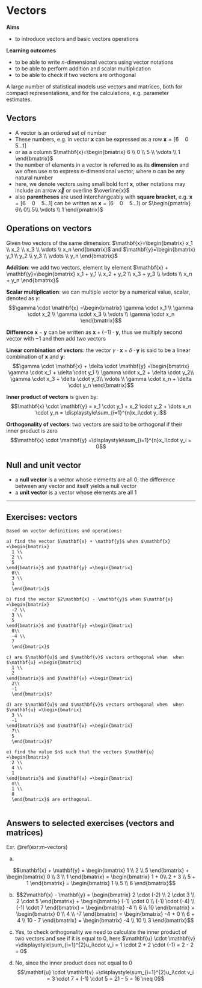 # Vectors

**Aims**

- to introduce vectors and basic vectors operations

**Learning outcomes**

- to be able to write $n$-dimensional vectors using vector notations
- to be able to perform addition and scalar multiplication
- to be able to check if two vectors are orthogonal


A large number of statistical models use vectors and matrices, both for compact representations, and for the calculations, e.g. parameter estimates. 

## Vectors 

- A vector is an ordered set of number
- These numbers, e.g. in vector $\mathbf{x}$ can be expressed as a row $\mathbf{x}=[6\quad 0\quad 5 \dots1]$
- or as a column $\mathbf{x}=\begin{bmatrix}
  6 \\ 
  0 \\
  5 \\
  \vdots \\
  1
\end{bmatrix}$ 
- the number of elements in a vector is referred to as its **dimension** and we often use $n$ to express $n$-dimensional vector, where $n$ can be any natural number 
- here, we denote vectors using small bold font $\mathbf{x}$, other notations may include an arrow $\vec x$ or overline $\overline{x}$
- also **parentheses** are used interchangeably with **square bracket**, e.g. $\mathbf{x}=[6\quad 0\quad 5 \dots1]$ can be written as $\mathbf{x}=(6\quad 0\quad 5 \dots1)$ or $\begin{pmatrix}
  6\\
  0\\
  5\\
  \vdots \\
  1
\end{pmatrix}$ 

## Operations on vectors
Given two vectors of the same dimension: 
$\mathbf{x}=\begin{bmatrix}
  x_1 \\ 
  x_2 \\
  x_3 \\
  \vdots \\
  x_n
\end{bmatrix}$ 
and 
$\mathbf{y}=\begin{bmatrix}
  y_1 \\ 
  y_2 \\
  y_3 \\
  \vdots \\
  y_n
\end{bmatrix}$ 

**Addition**: we add two vectors, element by element $\mathbf{x} + \mathbf{y}=\begin{bmatrix}
  x_1 + y_1 \\ 
  x_2 + y_2 \\
  x_3 + y_3 \\
  \vdots \\
  x_n + y_n
\end{bmatrix}$ 

**Scalar multiplication**: we can multiple vector by a numerical value, scalar, denoted as $\gamma$: 
$$\gamma \cdot \mathbf{x} =\begin{bmatrix}
  \gamma \cdot x_1 \\ 
  \gamma \cdot x_2 \\
  \gamma \cdot x_3 \\
  \vdots \\
  \gamma \cdot x_n 
\end{bmatrix}$$

**Difference** $\mathbf{x} - \mathbf{y}$ can be written as $\mathbf{x} + (-1) \cdot \mathbf{y}$, thus we multiply second vector with $-1$ and then add two vectors

**Linear combination of vectors**: the vector $\gamma \cdot \mathbf{x} + \delta \cdot \mathbf{y}$ is said to be a linear combination of $\mathbf{x}$ and $\mathbf{y}$: 
$$\gamma \cdot \mathbf{x} + \delta \cdot \mathbf{y} =\begin{bmatrix}
  \gamma \cdot x_1 + \delta \cdot y_1 \\ 
  \gamma \cdot x_2 + \delta \cdot y_2\\
  \gamma \cdot x_3 + \delta \cdot y_3\\
  \vdots \\
  \gamma \cdot x_n + \delta \cdot y_n
\end{bmatrix}$$

**Inner product of vectors** is given by: $$\mathbf{x} \cdot \mathbf{y} = x_1 \cdot y_1 + x_2 \cdot y_2 + \dots x_n \cdot y_n = \displaystyle\sum_{i=1}^{n}x_i\cdot y_i$$

**Orthogonality of vectors**: two vectors are said to be orthogonal if their inner product is zero $$\mathbf{x} \cdot \mathbf{y} =\displaystyle\sum_{i=1}^{n}x_i\cdot y_i = 0$$

## Null and unit vector
- a **null vector**  is a vector whose elements are all $0$; the difference between any vector and itself yields a null vector
- a **unit vector** is a vector whose elements are all $1$

------

## Exercises: vectors

```exercise
Based on vector definitions and operations:
  
a) find the vector $\mathbf{x} + \mathbf{y}$ when $\mathbf{x} =\begin{bmatrix}
  1 \\ 
  2 \\
  5
\end{bmatrix}$ and $\mathbf{y} =\begin{bmatrix}
  0\\ 
  3 \\
  1
  \end{bmatrix}$

b) find the vector $2\mathbf{x} - \mathbf{y}$ when $\mathbf{x} =\begin{bmatrix}
  -2 \\ 
  3 \\
  5
\end{bmatrix}$ and $\mathbf{y} =\begin{bmatrix}
  0\\ 
  -4 \\
  7
  \end{bmatrix}$

c) are $\mathbf{u}$ and $\mathbf{v}$ vectors orthogonal when  when $\mathbf{u} =\begin{bmatrix}
  1 \\ 
  2
\end{bmatrix}$ and $\mathbf{v} =\begin{bmatrix}
  2\\ 
  -1
  \end{bmatrix}$?
  
d) are $\mathbf{u}$ and $\mathbf{v}$ vectors orthogonal when  when $\mathbf{u} =\begin{bmatrix}
  3 \\ 
  -1
\end{bmatrix}$ and $\mathbf{v} =\begin{bmatrix}
  7\\ 
  5
  \end{bmatrix}$?
  
e) find the value $n$ such that the vectors $\mathbf{u} =\begin{bmatrix}
  2 \\ 
  4 \\
  1
\end{bmatrix}$ and $\mathbf{v} =\begin{bmatrix}
  n\\ 
  1 \\
  8
  \end{bmatrix}$ are orthogonal. 


```

## Answers to selected exercises (vectors and matrices) {-}

Exr. \@ref(exr:m-vectors)


a) 

$$\mathbf{x} + \mathbf{y} = \begin{bmatrix} 1 \\ 2 \\ 5 \end{bmatrix} + \begin{bmatrix} 0 \\ 3 \\ 1 \end{bmatrix} = \begin{bmatrix} 1 + 0\\ 2 + 3 \\ 5 + 1 \end{bmatrix} = \begin{bmatrix} 1 \\ 5 \\ 6 \end{bmatrix}$$



b) $$2\mathbf{x} - \mathbf{y} = \begin{bmatrix} 2 \cdot (-2) \\ 2 \cdot 3 \\ 2 \cdot 5 \end{bmatrix} + \begin{bmatrix} (-1) \cdot 0 \\ (-1) \cdot (-4) \\ (-1) \cdot 7 \end{bmatrix} = \begin{bmatrix} -4 \\ 6 \\ 10 \end{bmatrix}  + \begin{bmatrix} 0 \\ 4 \\ -7 \end{bmatrix}  = \begin{bmatrix} -4 + 0 \\ 6 + 4 \\ 10 - 7 \end{bmatrix} = \begin{bmatrix} -4 \\ 10 \\ 3 \end{bmatrix}$$

c) Yes, to check orthogonality we need to calculate the inner product of two vectors and see if it is equal to 0, here 
$\mathbf{u} \cdot \mathbf{v} =\displaystyle\sum_{i=1}^{2}u_i\cdot v_i = 1 \cdot 2 + 2 \cdot (-1) = 2 - 2 = 0$

d) No, since the inner product does not equal to 0 $$\mathbf{u} \cdot \mathbf{v} =\displaystyle\sum_{i=1}^{2}u_i\cdot v_i = 3 \cdot 7 + (-1) \cdot 5 = 21 - 5 = 16 \neq 0$$
  
